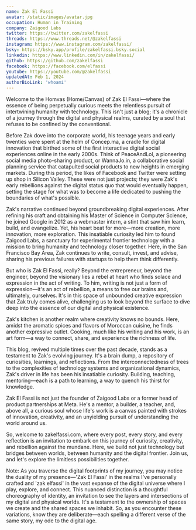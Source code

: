```yaml
---
name: Zak El Fassi
avatar: /static/images/avatar.jpg
occupation: Human in Training
company: Zaigood Labs
twitter: https://twitter.com/zakelfassi
threads: https://www.threads.net/@zakelfassi
instagram: https://www.instagram.com/zakelfassi/
bsky: https://bsky.app/profile/zakelfassi.bsky.social
linkedin: https://www.linkedin.com/in/zakelfassi/
github: https://github.com/zakelfassi
facebook: https://facebook.com/elfassi
youtube: https://youtube.com/@zakelfassi
updatedAt: Feb 1, 2024
authorBioLink: 'whoami'
---
```


Welcome to the Homvas (Home/Canvas) of Zak El Fassi—where the essence of being perpetually curious meets the relentless pursuit of intertwining humanity with technology. This isn't just a blog; it's a chronicle of a journey through the digital and physical realms, curated by a soul that refuses to be confined by the conventional.

Before Zak dove into the corporate world, his teenage years and early twenties were spent at the helm of Concep.ma, a cradle for digital innovation that birthed some of the first interactive digital social experiences online in the early 2000s. Think of PeaceAndLol, a pioneering social media photo-sharing product, or WannaJo.in, a collaborative social planning service that catapulted social products to new heights in emerging markets. During this period, the likes of Facebook and Twitter were setting up shop in Silicon Valley. These were not just projects; they were Zak's early rebellions against the digital status quo that would eventually happen, setting the stage for what was to become a life dedicated to pushing the boundaries of what's possible.

Zak's narrative continued beyond groundbreaking digital experiences. After refining his craft and obtaining his Master of Science in Computer Science, he joined Google in 2012 as a webmaster intern, a stint that saw him learn, build, and evangelize. Yet, his heart beat for more—more creation, more innovation, more exploration. This insatiable curiosity led him to found Zaigood Labs, a sanctuary for experimental frontier technology with a mission to bring humanity and technology closer together. Here, in the San Francisco Bay Area, Zak continues to write, consult, invest, and advise, sharing his previous failures with startups to help them think differently.

But who is Zak El Fassi, really? Beyond the entrepreneur, beyond the engineer, beyond the visionary lies a rebel at heart who finds solace and expression in the act of writing. To him, writing is not just a form of expression—it's an act of rebellion, a means to free our brains and, ultimately, ourselves. It's in this space of unbounded creative expression that Zak truly comes alive, challenging us to look beyond the surface to dive deep into the essence of our digital and physical existence.

Zak's kitchen is another realm where creativity knows no bounds. Here, amidst the aromatic spices and flavors of Moroccan cuisine, he finds another expressive outlet. Cooking, much like his writing and his work, is an art form—a way to connect, share, and experience the richness of life.

This blog, revived multiple times over the past decade, stands as a testament to Zak's evolving journey. It's a brain dump, a repository of curiosities, learnings, and reflections. From the interconnectedness of trees to the complexities of technology systems and organizational dynamics, Zak's driver in life has been his insatiable curiosity. Building, teaching, mentoring—each is a path to learning, a way to quench his thirst for knowledge.

Zak El Fassi is not just the founder of Zaigood Labs or a former head of product partnerships at Meta. He's a mentor, a builder, a teacher, and, above all, a curious soul whose life's work is a canvas painted with strokes of innovation, creativity, and an unyielding pursuit of understanding the world around us.

So, welcome to zakelfassi.com, where every post, every story, and every reflection is an invitation to embark on this journey of curiosity, creativity, and rebellion against the mundane. Here, we build not just technology but bridges between worlds, between humanity and the digital frontier. Join us, and let's explore the limitless possibilities together.

Note: As you traverse the digital footprints of my journey, you may notice the duality of my presence—'Zak El Fassi' in the realms I've personally crafted and 'zak elfassi' in the vast expanse of the digital universe where I play, explore, and connect. This nuanced distinction is a thoughtful choreography of identity, an invitation to see the layers and intersections of my digital and physical worlds. It's a testament to the ownership of spaces we create and the shared spaces we inhabit. So, as you encounter these variations, know they are deliberate—each spelling a different verse of the same story, my ode to the digital age.
